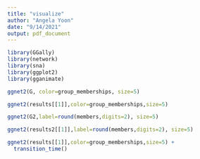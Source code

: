 ```yaml
---
title: "visualize"
author: "Angela Yoon"
date: "9/14/2021"
output: pdf_document
---
```


```r
library(GGally)
library(network)
library(sna)
library(ggplot2)
library(gganimate)
```

```r
ggnet2(G, color=group_memberships, size=5)
```

```r
ggnet2(results[[1]],color=group_memberships,size=5)
```

```r
ggnet2(G2,label=round(members,digits=2), size=5)
```

```r
ggnet2(results2[[1]],label=round(members,digits=2), size=5)
```

```r
ggnet2(results[[1]],color=group_memberships,size=5) +
  transition_time()
```

